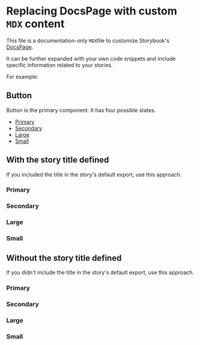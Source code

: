 <!-- Custom-MDX-Documentation.mdx -->

# Replacing DocsPage with custom `MDX` content

This file is a documentation-only `MDX`file to customize Storybook's [DocsPage](https://storybook.js.org/docs/react/writing-docs/docs-page#replacing-docspage).

It can be further expanded with your own code snippets and include specific information related to your stories.

For example:


## Button

Button is the primary component. It has four possible states.

- [Primary](#primary)
- [Secondary](#secondary)
- [Large](#large)
- [Small](#small)

## With the story title defined

If you included the title in the story's default export, use this approach.

### Primary

<Story id="example-button--primary" />

### Secondary

<Story id="example-button--secondary" />

### Large

<Story id="example-button--large" />

### Small

<Story id="example-button--small" />

## Without the story title defined

If you didn't include the title in the story's default export, use this approach.

### Primary

<Story id="your-directory-button--primary" />

### Secondary

<Story id="your-directory-button--secondary" />

### Large

<Story id="your-directory-button--large" />

### Small

<Story id="your-directory-button--small" />
